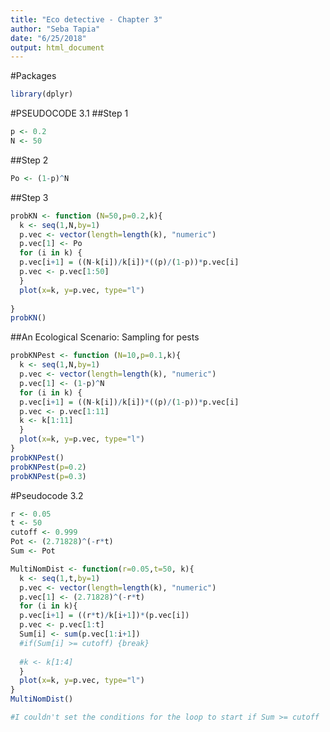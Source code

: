 ```yaml
---
title: "Eco detective - Chapter 3"
author: "Seba Tapia"
date: "6/25/2018"
output: html_document
---
```

#Packages
```r
library(dplyr)
```
#PSEUDOCODE 3.1
##Step 1
```r
p <- 0.2
N <- 50
```
##Step 2

```r
Po <- (1-p)^N
```

##Step 3
```r
probKN <- function (N=50,p=0.2,k){
  k <- seq(1,N,by=1)
  p.vec <- vector(length=length(k), "numeric")
  p.vec[1] <- Po
  for (i in k) {
  p.vec[i+1] = ((N-k[i])/k[i])*((p)/(1-p))*p.vec[i]
  p.vec <- p.vec[1:50]
  }
  plot(x=k, y=p.vec, type="l")
  
}
probKN()
```

##An Ecological Scenario: Sampling for pests
```r
probKNPest <- function (N=10,p=0.1,k){
  k <- seq(1,N,by=1)
  p.vec <- vector(length=length(k), "numeric")
  p.vec[1] <- (1-p)^N
  for (i in k) {
  p.vec[i+1] = ((N-k[i])/k[i])*((p)/(1-p))*p.vec[i]
  p.vec <- p.vec[1:11]
  k <- k[1:11]
  }
  plot(x=k, y=p.vec, type="l")
}
probKNPest()
probKNPest(p=0.2)
probKNPest(p=0.3)
```

#Pseudocode 3.2
```r
r <- 0.05
t <- 50
cutoff <- 0.999
Pot <- (2.71828)^(-r*t)
Sum <- Pot

MultiNomDist <- function(r=0.05,t=50, k){
  k <- seq(1,t,by=1)
  p.vec <- vector(length=length(k), "numeric")
  p.vec[1] <- (2.71828)^(-r*t)
  for (i in k){
  p.vec[i+1] = ((r*t)/k[i+1])*(p.vec[i])
  p.vec <- p.vec[1:t]
  Sum[i] <- sum(p.vec[1:i+1])
  #if(Sum[i] >= cutoff) {break}
  
  #k <- k[1:4]
  }
  plot(x=k, y=p.vec, type="l")
}
MultiNomDist()

#I couldn't set the conditions for the loop to start if Sum >= cutoff
```
